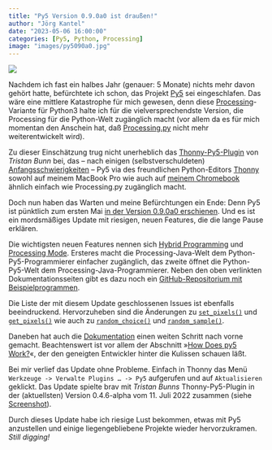 ```yaml
---
title: "Py5 Version 0.9.0a0 ist draußen!"
author: "Jörg Kantel"
date: "2023-05-06 16:00:00"
categories: [Py5, Python, Processing]
image: "images/py5090a0.jpg"
---
```


[![](images/py5090a0-b.jpg)](https://www.flickr.com/photos/schockwellenreiter/52875030190/)

Nachdem ich fast ein halbes Jahr (genauer: 5 Monate) nichts mehr davon gehört hatte, befürchtete ich schon, das Projekt [Py5](http://cognitiones.kantel-chaos-team.de/programmierung/creativecoding/processing/py5.html) sei eingeschlafen. Das wäre eine mittlere Katastrophe für mich gewesen, denn diese [Processing](http://cognitiones.kantel-chaos-team.de/programmierung/creativecoding/processing/processing.html)-Variante für Python3 halte ich für die vielversprechendste Version, die Processing für die Python-Welt zugänglich macht (vor allem da es für mich momentan den Anschein hat, daß [Processing.py](http://cognitiones.kantel-chaos-team.de/programmierung/creativecoding/processing/processingpy.html) nicht mehr weiterentwickelt wird).

Zu dieser Einschätzung trug nicht unerheblich das  [Thonny-Py5-Plugin](https://github.com/tabreturn/thonny-py5mode) von *Tristan Bunn* bei, das -- nach einigen (selbstverschuldeten) [Anfangsschwierigkeiten](http://blog.schockwellenreiter.de/2022/07/2022070802.html) -- Py5 via des freundlichen Python-Editors [Thonny](http://cognitiones.kantel-chaos-team.de/programmierung/python/thonny.html) sowohl auf meinem MacBook Pro wie auch auf [meinem Chromebook](http://blog.schockwellenreiter.de/2022/07/2022071501.html) ähnlich einfach wie Processing.py zugänglich macht.

Doch nun haben das Warten und meine Befürchtungen ein Ende: Denn Py5 ist pünktlich zum ersten Mai [in der Version 0.9.0a0 erschienen](https://ixora.io/blog/new-release-090a0/). Und es ist ein mordsmäßiges Update mit riesigen, neuen Features, die die lange Pause erklären.

Die wichtigsten neuen Features nennen sich [Hybrid Programming](http://py5coding.org/content/hybrid_programming.html) und [Processing Mode](http://py5coding.org/content/processing_mode.html). Ersteres macht die Processing-Java-Welt dem Python-Py5-Programmierer einfacher zugänglich, das zweite öffnet die Python-Py5-Welt dem Processing-Java-Programmierer. Neben den oben verlinkten Dokumentationsseiten gibt es dazu noch ein [GitHub-Repositorium mit Beispielprogrammen](https://github.com/py5coding/py5-python-and-java).

Die Liste der mit diesem Update geschlossenen Issues ist ebenfalls beeindruckend. Hervorzuheben sind die Änderungen zu [`set_pixels()`](https://py5coding.org/reference/sketch_set_pixels.html) und [`get_pixels()`](https://py5coding.org/reference/sketch_get_pixels.html) wie auch zu [`random_choice()`](https://py5coding.org/reference/sketch_random_choice.html) und [`random_sample()`](https://py5coding.org/reference/sketch_random_sample.html).

Daneben hat auch die [Dokumentation](https://py5coding.org/) einen weiten Schritt nach vorne gemacht. Beachtenswert ist vor allem der Abschnitt »[How Does py5 Work?](https://py5coding.org/developer/how_does_py5_work.html)«, der den geneigten Entwickler hinter die Kulissen schauen läßt.

Bei mir verlief das Update ohne Probleme. Einfach in Thonny das Menü `Werkzeuge -> Verwalte Plugins … -> Py5` aufgerufen und auf `Aktualisieren` geklickt. Das Update spielte brav mit *Tristan Bunns* Thonny-Py5-Plugin in der (aktuellsten) Version 0.4.6-alpha vom 11. Juli 2022 zusammen (siehe [Screenshot](https://www.flickr.com/photos/schockwellenreiter/52875030190/)).

Durch dieses Update habe ich riesige Lust bekommen, etwas mit Py5 anzustellen und einige liegengebliebene Projekte wieder hervorzukramen. *Still digging!*